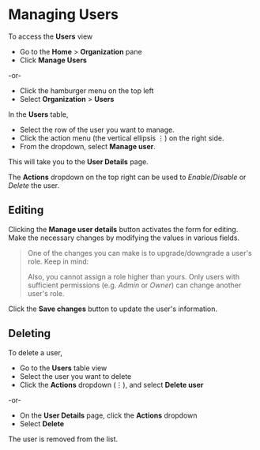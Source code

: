 # Managing Users

To access the **Users** view 

- Go to the **Home** > **Organization** pane
- Click **Manage Users**

-or-

- Click the hamburger menu on the top left
- Select **Organization** > **Users**

In the **Users** table,

- Select the row of the user you want to manage.
- Click the action menu (the vertical ellipsis &#x22EE;) on the right side.
- From the dropdown, select **Manage user**.

This will take you to the <Topic id="administration-user-details">**User Details**</Topic> page.

The **Actions** dropdown on the top right can be used to _Enable_/_Disable_ or _Delete_ the user.

## Editing

Clicking the **Manage user details** button activates the form for editing. Make the necessary changes by modifying the values in various fields.

> One of the changes you can make is to upgrade/downgrade a user's role. Keep in mind:
>
> <Include id="transfer-of-ownership" />
>
> Also, you cannot assign a role higher than yours. Only users with sufficient permissions (e.g. _Admin_ or _Owner_) can change another user's role.

Click the **Save changes** button to update the user's information.

## Deleting

To delete a user,

- Go to the **Users** table view
- Select the user you want to delete
- Click the **Actions** dropdown (&#x22EE;), and select **Delete user**

-or-

- On the **User Details** page, click the **Actions** dropdown
- Select **Delete**

The user is removed from the list.
